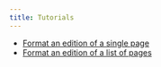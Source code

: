 ```yaml
---
title: Tutorials
---
```



- [Format an edition of a single page](./textpage.qmd)
- [Format an edition of a list of pages](./multiplepages.qmd)